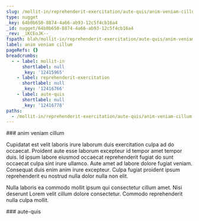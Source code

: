 ```yaml
---
slug: /mollit-in/reprehenderit-exercitation/aute-quis/anim-veniam-cillum
type: nugget
_key: 64b0b650-8874-4a66-ab93-12c5f4cb16a4
_id: nugget/64b0b650-8874-4a66-ab93-12c5f4cb16a4
_rev: _iKCEoJK--_
fspath: blah/mollit-in/reprehenderit-exercitation/aute-quis/anim-veniam-cillum.md
label: anim veniam cillum
pageRefs: {}
breadcrumbs:
  - - label: mollit-in
      shortlabel: null
      _key: '12415965'
    - label: reprehenderit-exercitation
      shortlabel: null
      _key: '12416766'
    - label: aute-quis
      shortlabel: null
      _key: '12416778'
paths:
  - /mollit-in/reprehenderit-exercitation/aute-quis/anim-veniam-cillum
---
```


<NuggetArea>
<Nugget slug="/mollit-in/reprehenderit-exercitation/aute-quis/anim-veniam-cillum" type="nugget" _key="64b0b650-8874-4a66-ab93-12c5f4cb16a4" _id="nugget/64b0b650-8874-4a66-ab93-12c5f4cb16a4" _rev="_iKCEoJK--_" fspath="blah/mollit-in/reprehenderit-exercitation/aute-quis/anim-veniam-cillum.md" label="anim veniam cillum" paths="/mollit-in/reprehenderit-exercitation/aute-quis/anim-veniam-cillum">
<NuggetBody>
### anim veniam cillum

Cupidatat est velit laboris irure laborum duis exercitation culpa ad do occaecat. Proident aute esse laborum excepteur id tempor amet tempor duis. Id ipsum labore eiusmod occaecat reprehenderit fugiat do sunt occaecat culpa sint irure ullamco. Aute amet ad labore dolore fugiat veniam. Consequat duis enim anim irure excepteur. Culpa fugiat proident ipsum reprehenderit eu nostrud nulla dolor nulla non elit.

Nulla laboris ea commodo mollit ipsum qui consectetur cillum amet. Nisi deserunt Lorem velit cillum dolore consectetur. Commodo reprehenderit nulla culpa mollit.

</NuggetBody>
<Breadcrumbs>
<Crumbs>
<Crumb _key="12415965" label="mollit-in" /><Crumb _key="12416766" label="reprehenderit-exercitation" /><Crumb _key="12416778" label="aute-quis" />
</Crumbs>
</Breadcrumbs>
</Nugget>

<NuggetsInbound>
</NuggetsInbound>
<NuggetsOutbound>
</NuggetsOutbound>
</NuggetArea>
<PassagesInbound>
<Passage direction="inbound" type="passage" _key="12416778" _id="passage/12416778" _rev="_iKCEoJK---" label="aute-quis" passage="aute-quis" fspath="blah/mollit-in/reprehenderit-exercitation/aute-quis" paths="/mollit-in/reprehenderit-exercitation/aute-quis" slug="/mollit-in/reprehenderit-exercitation/aute-quis">
<NuggetBody>
### aute-quis

</NuggetBody>
<Breadcrumbs>
<Crumbs>
<Crumb _key="12415965" label="mollit-in" /><Crumb _key="12416766" label="reprehenderit-exercitation" />
</Crumbs>
</Breadcrumbs>
</Passage>

</PassagesInbound>
<PassagesOutbound>
</PassagesOutbound>
